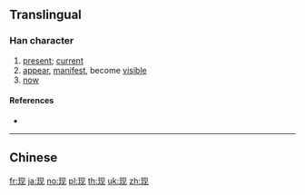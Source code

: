 {{character info/new}}
{{also|現}}
==Translingual==
{{stroke order|type=animate}}

===Han character===
{{Han char|rn=96|rad=玉|as=04|sn=8|four=|canj=MGBHU|ids=⿰王见}}

# [[present]]; [[current]]
# [[appear]], [[manifest]], become [[visible]]
# [[now]]

====References====
* {{Han ref|kx=0728.211|hdz=21104.060|uh=73B0|ud=29616}}

----

==Chinese==
{{zh-see|現}}

[[fr:现]]
[[ja:现]]
[[no:现]]
[[pl:现]]
[[th:现]]
[[uk:现]]
[[zh:现]]